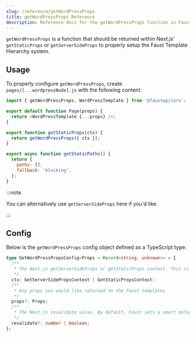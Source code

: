 ```yaml
---
slug: /reference/getWordPressProps
title: getWordPressProps Reference
description: Reference docs for the getWordPressProps function in Faust
---
```


`getWordPressProps` is a function that should be returned within Next.js' `getStaticProps` or `getServerSideProps` to properly setup the Faust Template Hierarchy system.

## Usage

To properly configure `getWordPressProps`, create `pages/[...wordpressNode].js` with the following content:

```js title="pages/[...wordpressNode].js" {9}
import { getWordPressProps, WordPressTemplate } from '@faustwp/core';

export default function Page(props) {
  return <WordPressTemplate {...props} />;
}

export function getStaticProps(ctx) {
  return getWordPressProps({ ctx });
}

export async function getStaticPaths() {
  return {
    paths: [],
    fallback: 'blocking',
  };
}
```

:::note

You can alternatively use `getServerSideProps` here if you'd like.

:::

## Config

Below is the `getWordPressProps` config object defined as a TypeScript type:

```ts
type GetWordPressPropsConfig<Props = Record<string, unknown>> = {
  /**
   * The Next.js getServerSideProps or getStaticProps context. This is required.
   */
  ctx: GetServerSidePropsContext | GetStaticPropsContext;
  /**
   * Any props you would like returned to the Faust templates
   */
  props?: Props;
  /**
   * The Next.js revalidate value. By default, Faust sets a smart default of 900 seconds (15 minutes)
   */
  revalidate?: number | boolean;
};
```

